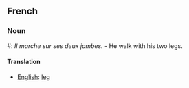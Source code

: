 ==French==

===Noun===

#: ''Il marche sur ses deux jambes.'' - He walk with his two legs.
====Translation====
*[[English]]: [[leg]]